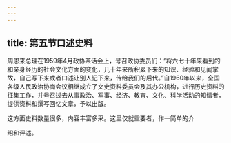 ```yaml
---
---
---
```

title: 第五节口述史料
---



周恩来总理在1959年4月政协茶话会上，号召政协委员们：“将六七十年来看到的和亲身经历的社会文化方面的变化，几十年来所积累下来的知识、经验和见闻掌故，自己写下来或者口述让别人记下来，传给我们的后代。”自1960年以来，全国各级人民政治协商会议相继成立了文史资料委员会及其办公机构，进行历史资料的征集工作，并号召过去从事政治、军事、经济、教育、文化、科学活动的知情者，提供资料和撰写回忆文章，予以出版。

这方面史料数量很多，内容丰富多采。这里仅就重要者，作一简单的介

绍和评述。